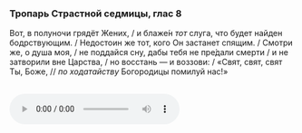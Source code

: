 ### Тропарь Страстной седмицы, глас 8

Вот, в полуночи грядёт Жених, / и блаже́н *тот* слуга, что будет найден бодрствующим. / Недостоин же тот, кого Он застанет спящим. / Смотри же, о душа моя, / не поддайся сну, дабы тебя не пре́дали смерти / и не затворили вне Царства, / но восстань — и воззови: / «Свят, свят, свят Ты, Боже, // *по ходатайству* Богородицы помилуй нас!»

<br />
<audio controls>
    <source
        src="https://psmb-neos-resources.hb.bizmrg.com/target/psmb/38e01316b0ab78b3e11c580bf50e264147fb0bb3/Вот%20в%20полуночи%20грядёт%20Жених.mp3"
        type="audio/mpeg"
    />
</audio>
